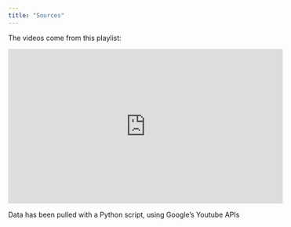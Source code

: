 ```yaml
---
title: "Sources"
---
```


The videos come from this playlist: <!-- TODO: hyperlinks -->

<iframe width="560" height="315" src="https://www.youtube.com/embed/videoseries?si=H3pUCpADB6Cos4to&amp;list=PLM98E7f5OROYhVKUz15lLpacLiQqmMU-v" title="YouTube video player" frameborder="0" allow="accelerometer; autoplay; clipboard-write; encrypted-media; gyroscope; picture-in-picture; web-share" referrerpolicy="strict-origin-when-cross-origin" allowfullscreen></iframe>

Data has been pulled with a Python script, using Google's Youtube APIs
